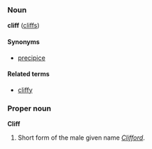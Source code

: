===Noun===
'''cliff''' ([[cliffs]])

====Synonyms====
*[[precipice]]

====Related terms====
*[[cliffy]]

===Proper noun===
'''Cliff'''

# Short form of the male given name ''[[Clifford]]''.